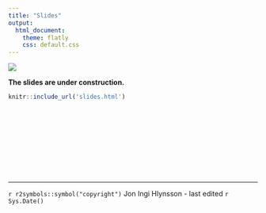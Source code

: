 ```yaml
---
title: "Slides"
output:  
  html_document:
    theme: flatly
    css: default.css
---
```



![](images/Banner.jpg)

**The slides are under construction.**


```r
knitr::include_url('slides.html')
```




<br><br><br><br><br><br><br><br><hr>
`r r2symbols::symbol("copyright")` Jon Ingi Hlynsson - last edited `r Sys.Date()`
